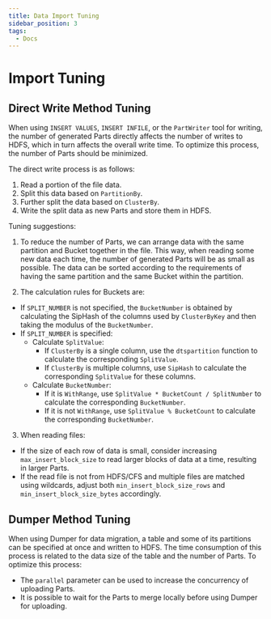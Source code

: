 ```yaml
---
title: Data Import Tuning
sidebar_position: 3
tags:
  - Docs
---
```


# Import Tuning

## Direct Write Method Tuning

When using `INSERT VALUES`, `INSERT INFILE`, or the `PartWriter` tool for writing, the number of generated Parts directly affects the number of writes to HDFS, which in turn affects the overall write time. To optimize this process, the number of Parts should be minimized.

The direct write process is as follows:

1. Read a portion of the file data.
2. Split this data based on `PartitionBy`.
3. Further split the data based on `ClusterBy`.
4. Write the split data as new Parts and store them in HDFS.

Tuning suggestions:

1. To reduce the number of Parts, we can arrange data with the same partition and Bucket together in the file. This way, when reading some new data each time, the number of generated Parts will be as small as possible. The data can be sorted according to the requirements of having the same partition and the same Bucket within the partition.

2. The calculation rules for Buckets are:

- If `SPLIT_NUMBER` is not specified, the `BucketNumber` is obtained by calculating the SipHash of the columns used by `ClusterByKey` and then taking the modulus of the `BucketNumber`.
- If `SPLIT_NUMBER` is specified:
  - Calculate `SplitValue`:
    - If `ClusterBy` is a single column, use the `dtspartition` function to calculate the corresponding `SplitValue`.
    - If `ClusterBy` is multiple columns, use `SipHash` to calculate the corresponding `SplitValue` for these columns.
  - Calculate `BucketNumber`:
    - If it is `WithRange`, use `SplitValue * BucketCount / SplitNumber` to calculate the corresponding `BucketNumber`.
    - If it is not `WithRange`, use `SplitValue % BucketCount` to calculate the corresponding `BucketNumber`.

3. When reading files:
  - If the size of each row of data is small, consider increasing `max_insert_block_size` to read larger blocks of data at a time, resulting in larger Parts.
  - If the read file is not from HDFS/CFS and multiple files are matched using wildcards, adjust both `min_insert_block_size_rows` and `min_insert_block_size_bytes` accordingly.

## Dumper Method Tuning

When using Dumper for data migration, a table and some of its partitions can be specified at once and written to HDFS. The time consumption of this process is related to the data size of the table and the number of Parts. To optimize this process:

- The `parallel` parameter can be used to increase the concurrency of uploading Parts.
- It is possible to wait for the Parts to merge locally before using Dumper for uploading.